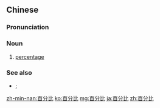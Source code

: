 ==Chinese==
{{zh-forms|type=21}}

===Pronunciation===
{{zh-pron
|m=bǎifēnbǐ
|c=baak3 fan6 bei2
|mn=pah-hun-pí
|h=pfs=pak-fûn-pí
|cat=n
}}

===Noun===
{{zh-noun}}

# [[percentage]]

===See also===
* {{qualifier|Min Nan}} {{l|nan|pha̋-siàn-tò͘}}; {{l|nan|pha}}

{{zh-cat|Advanced}}

[[zh-min-nan:百分比]]
[[ko:百分比]]
[[mg:百分比]]
[[ja:百分比]]
[[zh:百分比]]